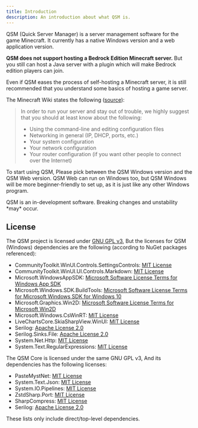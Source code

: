```yaml
---
title: Introduction
description: An introduction about what QSM is.
---
```



QSM (Quick Server Manager) is a server management software
for the game Minecraft. It currently has a native Windows 
version and a web application version.

**QSM does not support hosting a Bedrock Edition Minecraft
server.** But you still can host a Java server with a plugin
which will make Bedrock edition players can join.

Even if QSM eases the process of self-hosting a Minecraft
server, it is still recommended that you understand some basics
of hosting a game server.

The Minecraft Wiki states the following ([source](https://minecraft.wiki/w/Tutorials/Setting_up_a_server#Warning)):

> In order to run your server and stay out of trouble, we highly suggest that you should at least know about the following:
> - Using the command-line and editing configuration files
> - Networking in general (IP, DHCP, ports, etc.)
> - Your system configuration
> - Your network configuration
> - Your router configuration (if you want other people to connect over the Internet)

To start using QSM, Please pick between the QSM Windows version and the QSM Web 
version. QSM Web can run on Windows too, but QSM Windows will be more 
beginner-friendly to set up, as it is just like any other Windows program.

<CardGrid>
    <LinkCard
        title="QSM Windows"
        href="/QSMSharp/qsmwin/guides/introduction"
        description="The original and native Windows version. Easy to setup, and designed
        for beginners."
    />
    <LinkCard 
        title="QSM Web" 
        href="/QSMSharp/qsmweb/guides/introduction"
        description="QSM Web brings the QSM experience to more platforms, and is more 
        robust for self-hosted server owners."
    />
</CardGrid>

<Aside>
    QSM is an in-development software. Breaking changes and unstability *may* occur.
</Aside>

## License
The QSM project is licensed under [GNU GPL v3](https://github.com/lines-of-codes/QSMSharp/blob/master/LICENSE),
But the licenses for QSM (Windows) dependencies are the
following (according to NuGet packages referenced):

- CommunityToolkit.WinUI.Controls.SettingsControls: [MIT License](https://licenses.nuget.org/MIT)
- CommunityToolkit.WinUI.UI.Controls.Markdown: [MIT License](https://licenses.nuget.org/MIT)
- Microsoft.WindowsAppSDK: [Microsoft Software License Terms for Windows App SDK](https://www.nuget.org/packages/Microsoft.WindowsAppSDK/1.5.240802000/license)
- Microsoft.Windows.SDK.BuildTools: [Microsoft Software License Terms for Microsoft Windows SDK for Windows 10](https://aka.ms/WinSDKLicenseURL)
- Microsoft.Graphics.Win2D: [Microsoft Software License Terms for Microsoft Win2D](https://www.microsoft.com/web/webpi/eula/eula_win2d_10012014.htm)
- Microsoft.Windows.CsWinRT: [MIT License](https://www.nuget.org/packages/Microsoft.Windows.CsWinRT/2.1.6/License)
- LiveChartsCore.SkiaSharpView.WinUI: [MIT License](https://github.com/beto-rodriguez/LiveCharts2/blob/master/LICENSE)
- Serilog: [Apache License 2.0](https://github.com/serilog/serilog/blob/dev/LICENSE)
- Serilog.Sinks.File: [Apache License 2.0](https://github.com/serilog/serilog-sinks-file/blob/dev/LICENSE)
- System.Net.Http: [MIT License](https://licenses.nuget.org/MIT)
- System.Text.RegularExpressions: [MIT License](https://licenses.nuget.org/MIT)

The QSM Core is licensed under the same GNU GPL v3,
And its dependencies has the following licenses:

- PasteMystNet: [MIT License](https://github.com/dentolos19/PasteMystNet/blob/main/LICENSE)
- System.Text.Json: [MIT License](https://licenses.nuget.org/MIT)
- System.IO.Pipelines: [MIT License](https://licenses.nuget.org/MIT)
- ZstdSharp.Port: [MIT License](https://github.com/oleg-st/ZstdSharp/blob/master/LICENSE)
- SharpCompress: [MIT License](https://github.com/adamhathcock/sharpcompress/blob/master/LICENSE.txt)
- Serilog: [Apache License 2.0](https://github.com/serilog/serilog/blob/dev/LICENSE)

These lists only include direct/top-level dependencies.
